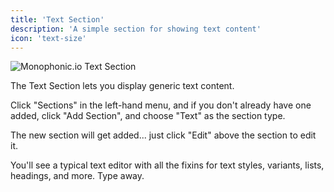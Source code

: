 ```yaml
---
title: 'Text Section'
description: 'A simple section for showing text content'
icon: 'text-size'
---
```


<img
  className="block"
  src="/images/section-text.png"
  alt="Monophonic.io Text Section"
/>

The Text Section lets you display generic text content.

Click "Sections" in the left-hand menu, and if you don't already have one added, click "Add Section", and choose "Text" as the section type.

The new section will get added... just click "Edit" above the section to edit it.

You'll see a typical text editor with all the fixins for text styles, variants, lists, headings, and more. Type away.